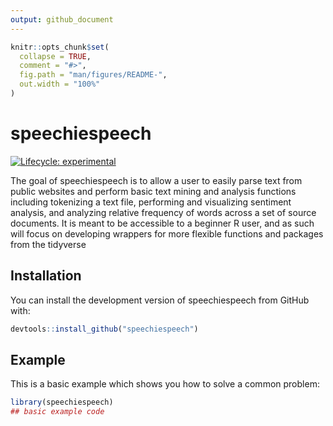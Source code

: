 ```yaml
---
output: github_document
---
```


<!-- README.md is generated from README.Rmd. Please edit that file -->

```r
knitr::opts_chunk$set(
  collapse = TRUE,
  comment = "#>",
  fig.path = "man/figures/README-",
  out.width = "100%"
)
```

# speechiespeech

<!-- badges: start -->
[![Lifecycle: experimental](https://img.shields.io/badge/lifecycle-experimental-orange.svg)](https://www.tidyverse.org/lifecycle/#experimental)
<!-- badges: end -->

The goal of speechiespeech is to allow a user to easily parse text from public
websites and perform basic text mining and analysis functions including
tokenizing a text file, performing and visualizing sentiment analysis, and
analyzing relative frequency of words across a set of source documents. It is
meant to be accessible to a beginner R user, and as such will focus on
developing wrappers for more flexible functions and packages from the
tidyverse

## Installation

You can install the development version of speechiespeech from GitHub with:

``` r
devtools::install_github("speechiespeech")
```

## Example

This is a basic example which shows you how to solve a common problem:

```r
library(speechiespeech)
## basic example code
```


